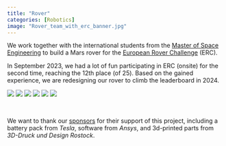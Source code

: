 ---
title: "Rover"
categories: [Robotics]
image: "Rover_team_with_erc_banner.jpg"
---

We work together with the international students from the [Master of Space Engineering](https://www.mse.tu-berlin.de/) to build a Mars rover for the [European Rover Challenge](https://roverchallenge.eu/) (ERC).

In September 2023, we had a lot of fun participating in ERC (onsite) for the second time, reaching the 12th place (of 25). Based on the gained experience, we are redesigning our rover to climb the leaderboard in 2024.

<div class="slideshow">
  <!-- put all images here that should be available in the slideshow -->
  <img src="Rover_team.jpg" >
  <img src="Rover_robro.jpg" >
  <img src="Rover_team_with_erc_banner.jpg" >
  <img src="Rover_fixing_onsite.jpg" >
  <img src="Rover_all_groups.jpg" >
  <img src="Rover_tag.jpg" >
</div>
<br/>

We want to thank our [sponsors](/sponsors.html) for their support of this project, including a battery pack from *Tesla*, software from *Ansys*, and 3d-printed parts from *3D-Druck und Design Rostock*.
